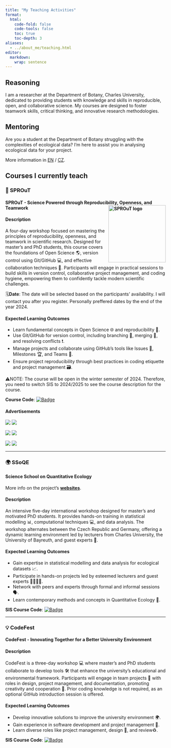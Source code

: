 ```yaml
---
title: "My Teaching Activities"
format: 
  html:
    code-fold: false
    code-tools: false
    toc: true
    toc-depth: 3
aliases:
  - ../about_me/teaching.html
editor: 
  markdown: 
    wrap: sentence
---
```

::: {.callout-tip}  
## Reasoning  

I am a researcher at the Department of Botany, Charles University, dedicated to providing students with knowledge and skills in reproducible, open, and collaborative science. My courses are designed to foster teamwork skills, critical thinking, and innovative research methodologies.  
:::  

## Mentoring  

Are you a student at the Department of Botany struggling with the complexities of ecological data? I'm here to assist you in analysing ecological data for your project.  

More information in [EN](/about_me/student_mentoring_en.qmd) / [CZ](/about_me/student_mentoring_cz.qmd).  

## Courses I currently teach

::: {.callout-note appearance="simple" icon="false"}

### 🌱 SPROuT 

#### SPROuT - Science Powered through Reproducibility, Openness, and Teamwork <img src="SPROuT/sprout_logo_white.jpg" alt="SPROuT logo" align="right" width="180"/>

#### Description 

A four-day workshop focused on mastering the principles of reproducibility, openness, and teamwork in scientific research. Designed for master's and PhD students, this course covers the foundations of Open Science 🌎, version control using Git/GitHub 💻, and effective collaboration techniques 🤝. Participants will engage in practical sessions to build skills in version control, collaborative project management, and coding hygiene, empowering them to confidently tackle modern scientific challenges.

🗓️**Date**: The date will be selected based on the participants' availability. I will contact you after you register. Personally preffered dates by the end of the year 2024.

#### Expected Learning Outcomes

* Learn fundamental concepts in Open Science 🌐 and reproducibility 📜.
* Use Git/GitHub for version control, including branching 🌿, merging 🔀, and resolving conflicts ❗.
* Manage projects and collaborate using GitHub's tools like Issues 📝, Milestones 🏆, and Teams 🤝.
* Ensure project reproducibility through best practices in coding etiquette and project management 🗃️.

⚠️NOTE: The course will be open in the winter semester of 2024. Therefore, you need to switch SIS to 2024/2025  to see the course description for the course.

**Course Code**: [![Badge](https://img.shields.io/badge/SIS-MB120C26-blue)](https://is.cuni.cz/studium/predmety/index.php?id=d05883cb77201986e76bb53ceefb99e1&tid=&do=predmet&kod=MB120C26)

#### Advertisements

[![](https://img.shields.io/badge/FlyerLarge-PDF-red)](/teaching/SPROuT/SPROuT_flyer_manual_edit.pdf) [![](https://img.shields.io/badge/FlyerLarge-JPG-green)](/teaching/SPROuT/SPROuT_flyer_manual_edit.jpg)

[![](https://img.shields.io/badge/ComicStrip01-PDF-red)](/teaching/SPROuT/SPROuT_flyer_manual_small.pdf) [![](https://img.shields.io/badge/ComicStrip01-JPG-green)](/teaching/SPROuT/SPROuT_flyer_manual_small.jpg)

[![](https://img.shields.io/badge/ComicStrip02-PDF-red)](/teaching/SPROuT/comix_02.pdf) [![](https://img.shields.io/badge/ComicStrip02-JPG-green)](/teaching/SPROuT/comix_02.jpg)
:::

___

::: {.callout-note appearance="simple" icon="false"}

### 🌍 SSoQE

#### Science School on Quantitative Ecology

More info on the project's [**websites**](https://bit.ly/SSoQE).

#### Description

An intensive five-day international workshop designed for master's and motivated PhD students. It provides hands-on training in statistical modelling 📊, computational techniques 💻, and data analysis. The workshop alternates between the Czech Republic and Germany, offering a dynamic learning environment led by lecturers from Charles University, the University of Bayreuth, and guest experts 🌟.

#### Expected Learning Outcomes

* Gain expertise in statistical modelling and data analysis for ecological datasets 📈.
* Participate in hands-on projects led by esteemed lecturers and guest experts 👨‍🏫👩‍🏫.
* Network with peers and experts through formal and informal sessions 🗣️.
* Learn contemporary methods and concepts in Quantitative Ecology 🌿.

**SIS Course Code**: [![Badge](https://img.shields.io/badge/SIS-MB120C28-blue)](https://is.cuni.cz/studium/predmety/index.php?id=d05883cb77201986e76bb53ceefb99e1&tid=&do=predmet&kod=MB120C28)
:::

___

::: {.callout-note appearance="simple" icon="false"}

### 💡 CodeFest 

#### CodeFest - Innovating Together for a Better University Environment

#### Description

CodeFest is a three-day workshop 💻 where master's and PhD students collaborate to develop tools 🛠️ that enhance the university's educational and environmental framework. Participants will engage in team projects 👥 with roles in design, project management, and documentation, promoting creativity and cooperation 🌟. Prior coding knowledge is not required, as an optional GitHub introduction session is offered.

#### Expected Learning Outcomes

* Develop innovative solutions to improve the university environment 🌍.
* Gain experience in software development and project management 🚀.
* Learn diverse roles like project management, design 🎨, and review♻️.

**SIS Course Code**: [![Badge](https://img.shields.io/badge/SIS-MB120C27-blue)](https://is.cuni.cz/studium/predmety/index.php?id=d05883cb77201986e76bb53ceefb99e1&tid=&do=predmet&kod=MB120C27)
:::